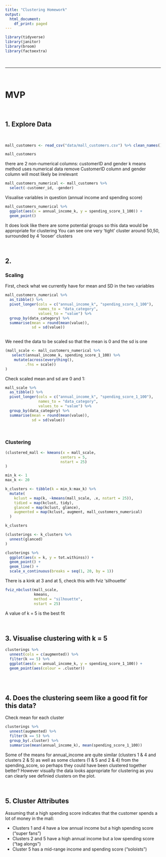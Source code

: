 ```yaml
---
title: "Clustering Homework"
output:
  html_document:
    df_print: paged
---
```



```r
library(tidyverse)
library(janitor)
library(broom)
library(factoextra)
```

<br>

--------------------------------------------------------------------------------

<br>

# MVP

<br>

## 1. Explore Data 

<br>



```r
mall_customers <- read_csv("data/mall_customers.csv") %>% clean_names()
```

```r
mall_customers 
```
there are 2 non-numerical columns: customerID and gender
k means method uses numerical data
remove CustomerID column and gender column will most likely be irrelevant 

```r
mall_customers_numerical <- mall_customers %>% 
  select(-customer_id, -gender)
```

Visualise variables in question (annual income and spending score)
```r
mall_customers_numerical %>% 
  ggplot(aes(x = annual_income_k, y = spending_score_1_100)) +
  geom_point()
```

It does look like there are some potential groups so this data would be appropriate for clustering
You can see one very 'tight' cluster around 50,50, surrounded by 4 'looser' clusters 


<br>

## 2.

### Scaling 

First, check what we currently have for mean and SD in the two variables

```r
mall_customers_numerical %>% 
  as_tibble() %>% 
  pivot_longer(cols = c("annual_income_k", "spending_score_1_100"),
               names_to = "data_category",
               values_to = "value") %>% 
  group_by(data_category) %>% 
  summarise(mean = round(mean(value)),
            sd = sd(value))
  
```
We need the data to be scaled so that the mean is 0 and the sd is one

```r
(mall_scale <- mall_customers_numerical %>% 
   select(annual_income_k, spending_score_1_100) %>% 
    mutate(across(everything(),
         .fns = scale))
)
```

Check scaled mean and sd are 0 and 1:

```r
mall_scale %>% 
  as_tibble() %>% 
  pivot_longer(cols = c("annual_income_k", "spending_score_1_100"),
               names_to = "data_category",
               values_to = "value") %>% 
  group_by(data_category) %>% 
  summarise(mean = round(mean(value)),
            sd = sd(value))
```

<br>


### Clustering

```r
(clustered_mall <- kmeans(x = mall_scale,
                         centers = 5,
                         nstart = 25)
)
```

```r
min_k <- 1
max_k <- 20

k_clusters <- tibble(k = min_k:max_k) %>% 
  mutate(
    kclust = map(k, ~kmeans(mall_scale, .x, nstart = 25)),
    tidied = map(kclust, tidy),
    glanced = map(kclust, glance),
    augmented = map(kclust, augment, mall_customers_numerical)
  )

k_clusters
```

```r
(clusterings <- k_clusters %>% 
  unnest(glanced)
)
```

```r
clusterings %>% 
  ggplot(aes(x = k, y = tot.withinss)) +
  geom_point() +
  geom_line() +
  scale_x_continuous(breaks = seq(1, 20, by = 1))
```

There is a kink at 3 and at 5, check this with fviz 'silhouette'

```r
fviz_nbclust(mall_scale,
             kmeans,
             method = "silhouette",
             nstart = 25)
```

A value of k = 5 is the best fit

<br>


## 3. Visualise clustering with k = 5

```r
clusterings %>% 
  unnest(cols = c(augmented)) %>% 
  filter(k == 5) %>% 
  ggplot(aes(x = annual_income_k, y = spending_score_1_100)) +
  geom_point(aes(colour = .cluster)) 
  
```


<br>


## 4. Does the clustering seem like a good fit for this data?

Check mean for each cluster

```r
clusterings %>% 
  unnest(augmented) %>% 
  filter(k == 5) %>% 
  group_by(.cluster) %>% 
  summarise(mean(annual_income_k), mean(spending_score_1_100))
```

Some of the means for annual_income are quite similar (clusters 1 & 4 and clusters 2 & 5) as well as some clusters (1 & 5 and 2 & 4) from the spending_score, so perhaps they could have been clustered together better? However visually the data looks appropriate for clustering as you can clearly see definied clusters on the plot.

<br>


## 5. Cluster Attributes


Assuming that a high spending score indicates that the customer spends a lot of money in the mall:

- Clusters 1 and 4 have a low annual income but a high spending score ("super fans")
- Clusters 2 and 5 have a high annual income but a low spending score ("tag alongs")
- Cluster 5 has a mid-range income and spending score ("soloists")

